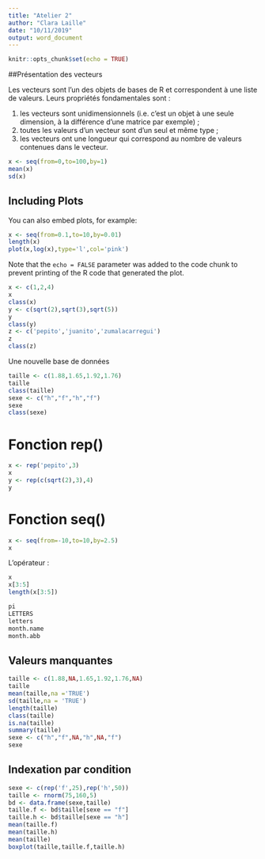 ```yaml
---
title: "Atelier 2"
author: "Clara Laille"
date: "10/11/2019"
output: word_document
---
```


```r
knitr::opts_chunk$set(echo = TRUE)
```

##Présentation des vecteurs

Les vecteurs sont l’un des objets de bases de R et correspondent à une liste de valeurs. Leurs propriétés fondamentales sont :

1. les vecteurs sont unidimensionnels (i.e. c’est un objet à une seule dimension, à la différence d’une matrice par exemple) ;
2. toutes les valeurs d’un vecteur sont d’un seul et même type ;
3. les vecteurs ont une longueur qui correspond au nombre de valeurs contenues dans le vecteur.


```r
x <- seq(from=0,to=100,by=1)
mean(x)
sd(x)
```

## Including Plots

You can also embed plots, for example:

```r
x <- seq(from=0.1,to=10,by=0.01)
length(x)
plot(x,log(x),type='l',col='pink')
```

Note that the `echo = FALSE` parameter was added to the code chunk to prevent printing of the R code that generated the plot.

```r
x <- c(1,2,4)
x
class(x)
y <- c(sqrt(2),sqrt(3),sqrt(5))
y
class(y)
z <- c('pepito','juanito','zumalacarregui')
z
class(z)
```

Une nouvelle base de données

```r
taille <- c(1.88,1.65,1.92,1.76)
taille
class(taille)
sexe <- c("h","f","h","f")
sexe
class(sexe)
```

# Fonction rep()

```r
x <- rep('pepito',3)
x
y <- rep(c(sqrt(2),3),4)
y
```

# Fonction seq()

```r
x <- seq(from=-10,to=10,by=2.5)
x
```

L'opérateur :

```r
x 
x[3:5]
length(x[3:5])
```

```r
pi
LETTERS
letters
month.name
month.abb
```

## Valeurs manquantes

```r
taille <- c(1.88,NA,1.65,1.92,1.76,NA)
taille
mean(taille,na ='TRUE')
sd(taille,na = 'TRUE')
length(taille)
class(taille)
is.na(taille)
summary(taille)
sexe <- c("h","f",NA,"h",NA,"f")
sexe
```

## Indexation par condition

```r
sexe <- c(rep('f',25),rep('h',50))
taille <- rnorm(75,160,5)
bd <- data.frame(sexe,taille)
taille.f <- bd$taille[sexe == "f"]
taille.h <- bd$taille[sexe == "h"]
mean(taille.f)
mean(taille.h)
mean(taille)
boxplot(taille,taille.f,taille.h)
```